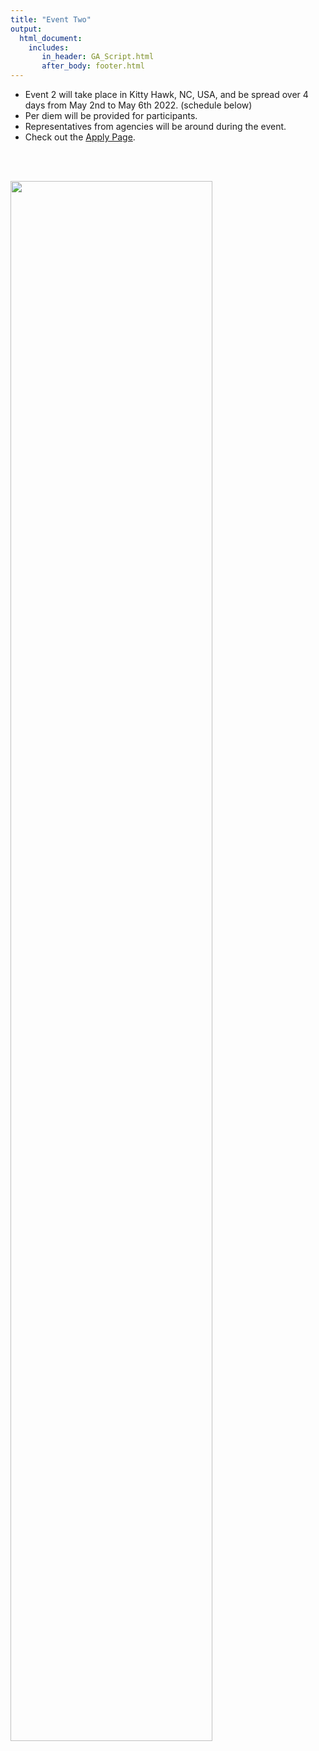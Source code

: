 ```yaml
---
title: "Event Two"
output: 
  html_document:
    includes:
       in_header: GA_Script.html
       after_body: footer.html
---
```




* Event 2 will take place in Kitty Hawk, NC, USA, and be spread over 4 days from May 2nd to May 6th 2022. (schedule below)
* Per diem will be provided for participants.
* Representatives from agencies will be around during the event.
* Check out the [Apply Page](https://CoPeCOMET.github.io/CoPe-COMET-Apply.html).

 <br/><br/>
 
<img src="DraftSchedule.png" style="width:80%">

